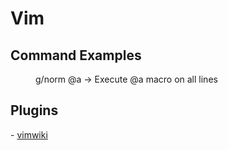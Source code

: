 = Vim =

== Command Examples ==

:g/norm @a -> Execute @a macro on all lines

== Plugins ==

- [[vimwiki]]
